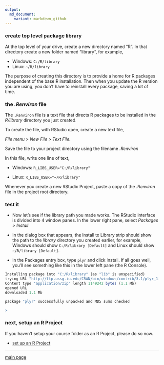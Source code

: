 ```yaml
---
output:
  md_document:
    variant: markdown_github
---
```


### create top level package library

At the top level of your drive, create a new directory named "R". In that directory create a new folder named "library", for example,  

- Windows: `C:/R/library` 
- Linux: `~/R/library` 

The purpose of creating this directory is to provide a home for R packages independent of the base R installation. Then when you update the R version you are using, you don't have to reinstall every package, saving a lot of time. 

### the *.Renviron* file 

The `.Renviron` file is a text file that directs R packages to be installed in the *R/library* directory you just created. 

To create the file, with RStudio open, create a new text file,  

*File menu > New File >  Text File*.  

Save the file to your project directory using the filename *.Renviron* 

In this file, write one line of text, 

- Windows: `R_LIBS_USER="C:/R/library"` 

- Linux: `R_LIBS_USER="~/R/library"` 

Whenever you create a new RStudio Project, paste a copy of the *.Renviron* file in the project root directory. 



### test it

- Now let's see if the library path you made works. The RStudio interface is divided into 4 window panes. In the lower right pane, select *Packages > Install* 

- In the dialog box that appears, the Install to Library strip should show the path to the *library* directory you created earlier, for example, Windows should show `C:/R/library [Default]` and Linux should show `~/R/library [Default]`. 

- In the Packages entry box, type `plyr` and click Install. If all goes well, you'll see something like this in the lower left pane (the R Console). 

```r
Installing package into "C:/R/library" (as "lib" is unspecified)
trying URL "http://ftp.ussg.iu.edu/CRAN/bin/windows/contrib/3.1/plyr_1.8.1.zip"
Content type "application/zip" length 1149242 bytes (1.1 Mb)
opened URL
downloaded 1.1 Mb

package "plyr" successfully unpacked and MD5 sums checked

>
```

### next, setup an R Project

If you haven't setup your course folder as an R Project, please do so now. 

- [set up an R Project](setup_R_project.md) 

---

[main page](../README.md)

